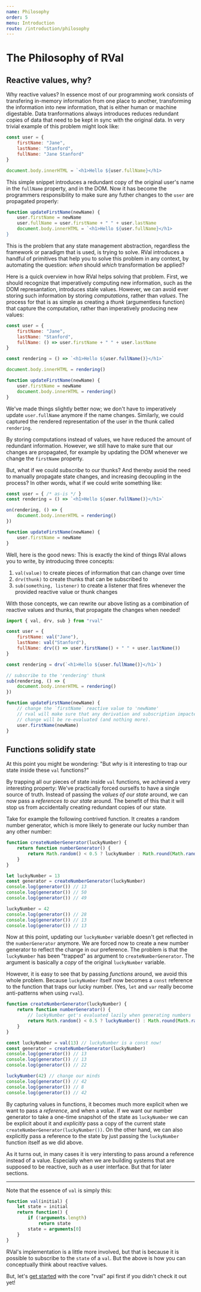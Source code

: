 ```yaml
---
name: Philosophy
order: 5
menu: Introduction
route: /introduction/philosophy
---
```


# The Philosophy of RVal

## Reactive values, why?

Why reactive values? In essence most of our programming work consists of transfering in-memory information from one place to another, transforming the information into new information, that is either human or machine digestable.
Data tranformations always introduces reduces redundant copies of data that need to be kept in sync with the original data.
In very trivial example of this problem might look like:

```javascript
const user = {
    firstName: "Jane",
    lastName: "Stanford",
    fullName: "Jane Stanford"
}

document.body.innerHTML = `<h1>Hello ${user.fullName}</h1>
```

This simple snippet introduces a redundant copy of the original user's name in the `fullName` property, and in the DOM.
Now it has become the programmers responsibility to make sure any futher changes to the `user` are propagated properly:

```javascript
function updateFirstName(newName) {
    user.firstName = newName
    user.fullName = user.firstName + " " + user.lastName
    document.body.innerHTML = `<h1>Hello ${user.fullName}</h1>
}
```

This is the problem that any state management abstraction, regardless the framework or paradigm that is used, is trying to solve.
RVal introduces a handful of primitives that help you to solve this problem in any context, by automating the question:
_when_ should _which_ transformation be applied?

Here is a quick overview in how RVal helps solving that problem.
First, we should recognize that imperatively computing new information, such as the DOM represantation, introduces stale values.
However, we can avoid ever storing such information by storing _computations_, rather than _values_.
The process for that is as simple as creating a _thunk_ (argumentless function) that capture the computation, rather than imperatively producing new values:

```javascript
const user = {
    firstName: "Jane",
    lastName: "Stanford",
    fullName: () => user.firstName + " " + user.lastName
}

const rendering = () => `<h1>Hello ${user.fullName()}</h1>`

document.body.innerHTML = rendering()

function updateFirstName(newName) {
    user.firstName = newName
    document.body.innerHTML = rendering()
}
```

We've made things slightly better now; we don't have to imperatively update `user.fullName` anymore if the name changes.
Similarly, we could captured the rendered representation of the user in the thunk called `rendering`.

By storing computations instead of values, we have reduced the amount of redundant information.
However, we still have to make sure that our changes are propagated, for example by updating the DOM whenever we change the `firstName` property.

But, what if we could _subscribe_ to our thunks? And thereby avoid the need to manually propagate state changes, and increasing decoupling in the process?
In other words, what if we could write something like:

```javascript
const user = { /* as-is */ }
const rendering = () => `<h1>Hello ${user.fullName()}</h1>`

on(rendering, () => {
    document.body.innerHTML = rendering()
})

function updateFirstName(newName) {
    user.firstName = newName
}
```

Well, here is the good news: This is exactly the kind of things RVal allows you to write, by introducing three concepts:

1. `val(value)` to create pieces of information that can change over time
2. `drv(thunk)` to create thunks that can be subscribed to
3. `sub(something, listener)` to create a listener that fires whenever the provided reactive value or thunk changes

With those concepts, we can rewrite our above listing as a combination of reactive values and thunks, that propagate the changes when needed!

```javascript
import { val, drv, sub } from "rval"

const user = {
    firstName: val("Jane"),
    lastName: val("Stanford"),
    fullName: drv(() => user.firstName() + " " + user.lastName())
}

const rendering = drv(`<h1>Hello ${user.fullName()}</h1>`)

// subscribe to the 'rendering' thunk
sub(rendering, () => {
    document.body.innerHTML = rendering()
})

function updateFirstName(newName) {
    // change the `firstName` reactive value to 'newName'
    // rval will make sure that any derivation and subscription impacted by this
    // change will be re-evaluated (and nothing more).
    user.firstName(newName)
}
```


## Functions solidify state

At this point you might be wondering:
"But _why_ is it interesting to trap our state inside these `val` functions?"

By trapping all our pieces of state inside `val` functions, 
we achieved a very interesting property:
We've practically forced ourselfs to have a single source of truth.
Instead of passing the _values of our state_ around, we can now pass a _references to our state_ around.
The benefit of this that it will stop us from accidentally creating redundant copies of our state.

Take for example the following contrived function. 
It creates a random number generator, which is more likely to generate our lucky number than any other number: 

```javascript
function createNumberGenerator(luckyNumber) {
    return function numberGenerator() {
        return Math.random() < 0.5 ? luckyNumber : Math.round(Math.random() * 100)
    }
}

let luckyNumber = 13
const generator = createNumberGenerator(luckyNumber)
console.log(generator()) // 13
console.log(generator()) // 50
console.log(generator()) // 49

luckyNumber = 42
console.log(generator()) // 28
console.log(generator()) // 13
console.log(generator()) // 13
```

Now at this point, updating our `luckyNumber` variable doesn't get reflected in the `numberGenerator` anymore.
We are forced now to create a new number generator to reflect the change in our preference. 
The problem is that the `luckyNumber` has been "trapped" as argument to `createNumberGenerator`. 
The argument is basically a _copy_ of the original `luckyNumber` variable. 

However, it is easy to see that by passing _functions_ around, we avoid this whole problem. 
Because `luckyNumber` itself now becomes a `const` reference to the function that traps our lucky number. 
(Yes, `let` and `var` really become anti-patterns when using `rval`).


```javascript
function createNumberGenerator(luckyNumber) {
    return function numberGenerator() {
        // luckyNumber get's evaluated lazily when generating numbers
        return Math.random() < 0.5 ? luckyNumber() : Math.round(Math.random() * 100)
    }
}

const luckyNumber = val(13) // luckyNumber is a const now!
const generator = createNumberGenerator(luckyNumber)
console.log(generator()) // 13
console.log(generator()) // 13
console.log(generator()) // 22

luckyNumber(42) // change our minds
console.log(generator()) // 42
console.log(generator()) // 8
console.log(generator()) // 42
```

By capturing values in functions, it becomes much more explicit when we want to pass a _reference_, and when a _value_.
If we want our number generator to take a one-time snapshot of the state as `luckyNumber` we can be explicit about it and _explicitly_ pass a copy of the current state `createNumberGenerator(luckyNumber())`.
On the other hand, we can also explicitly pass a reference to the state by just passing the `luckyNumber` function itself as we did above. 

As it turns out, in many cases it is very intersting to pass around a reference instead of a value. 
Especially when we are building systems that are supposed to be reactive, such as a user interface.
But that for later sections. 

---

Note that the essence of `val` is simply this: 

```javascript
function val(initial) {
    let state = initial
    return function() {
        if (!arguments.length)
            return state
        state = arguments[0]
    }
}
```

RVal's implementation is a little more involved, but that is because it is possible to subscribe to the `state` of a `val`.
But the above is how you can conceptually think about reactive values. 

But, let's [get started](#/introduction/the-basics) with the core "rval" api first if you didn't check it out yet!
